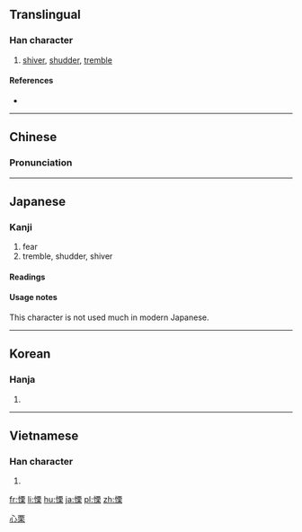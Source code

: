 {{xsee|[[栗]]''' (different character in Japan)''' }}

==Translingual==

===Han character===
{{Han char|rn=61|rad=心|as=10|sn=13|four=9109<sub>4</sub>|canj=心一田木 (PMWD)|ids=⿰[[忄]][[栗]]}}

# [[shiver]], [[shudder]], [[tremble]]

====References====
* {{Han ref|kx=0397.200|dkj=11042|dj=0736.130|hdz=42336.040|uh=6144|ud=24900|bh=B758|bd=46936}}

----

==Chinese==
{{zh-forms|s=栗}}

===Pronunciation===
{{zh-pron
|m=lì
|c=leot6
|mn=lek
|mc=y
|oc=y
|ma=
|cat=v
}}

----

==Japanese==

===Kanji===
{{ja-kanji|grade=|rs=心10}}

# fear
# tremble, shudder, shiver

====Readings====
{{ja-readings
|goon=[[りち]] (richi)
|kanon=[[りつ]] (ritsu)
|kun=[[おそれる|おそ.れる]] ([[慄れる]], oso.reru) {{non-joyo-reading}}, [[おののく|おのの.く]] ([[慄く]], onono.ku) {{non-joyo-reading}}, [[ふるえる|ふる.える]] ([[慄える]], furu.eru) {{non-joyo-reading}}
}}

====Usage notes====
This character is not used much in modern Japanese.

----

==Korean==

===Hanja===
{{ko-hanja|hangeul=[[률]], [[율]]|eumhun=|rv=ryul, yul|mr=ryul, yul|y=lyul, yul}}

# {{defn|lang=ko|sort=心10}}

----

==Vietnamese==

===Han character===
{{vi-readings|rs=心10| hanviet = lật}}

# {{defn|lang=vi|sort=心10}}

[[Category:CJKV simplified characters which already existed as traditional characters|心栗]]

[[fr:慄]]
[[li:慄]]
[[hu:慄]]
[[ja:慄]]
[[pl:慄]]
[[zh:慄]]